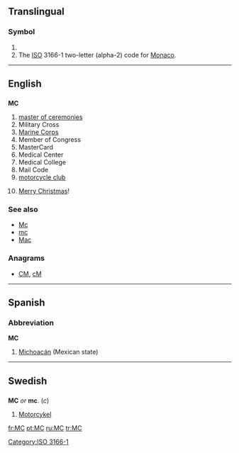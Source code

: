 {{also|mc|Mc|mC|Mc-|.mc}}
==Translingual==

===Symbol===
{{infl|mul|symbol}}

# {{SI-unit-abb|mega|coulomb|[[electric charge]]}}
# The [[ISO]] 3166-1 two-letter (alpha-2) code for [[Monaco]].

[[Category:ISO 3166-1]]

----

==English==

==={{initialism}}===
'''MC'''

# [[master of ceremonies]]
# Military Cross
# [[Marine Corps]]
# Member of Congress
# MasterCard
# Medical Center
# Medical College
# Mail Code
# [[motorcycle club]]
# {{texting}} [[Merry Christmas]]!

===See also===
* [[Mc]]
* [[mc]]
* [[Mac]]

===Anagrams===
* [[CM#English|CM]], [[cM#English|cM]]

----

==Spanish==

===Abbreviation===
'''MC'''

# [[Michoacán]] (Mexican state)

----

==Swedish==

==={{abbreviation|sv}}===
'''MC''' ''or'' '''mc'''. (''c'')

# [[motorcykel|Motorcykel]]

[[fr:MC]]
[[pt:MC]]
[[ru:MC]]
[[tr:MC]]
